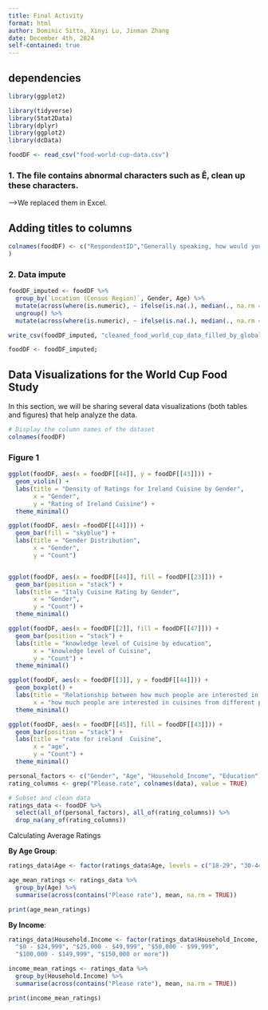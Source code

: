 ```yaml
---
title: Final Activity
format: html
author: Dominic Sitto, Xinyi Lu, Jinman Zhang
date: December 4th, 2024
self-contained: true
---
```


## dependencies

```r
library(ggplot2)

library(tidyverse)
library(Stat2Data)
library(dplyr)
library(ggplot2)
library(dcData)

foodDF <- read_csv("food-world-cup-data.csv")
```

### 1. The file contains abnormal characters such as Ê, clean up these characters.

--\>We replaced them in Excel.

## Adding titles to columns

```r
colnames(foodDF) <- c("RespondentID","Generally speaking, how would you rate your level of knowledge of cuisines from different parts of the world?","How much, if at all, are you interested in cuisines from different parts of the world?","Please rate how much you like the traditional cuisine of Algeria.","Please rate how much you like the traditional cuisine of Argentina.","Please rate how much you like the traditional cuisine of Australia.","Please rate how much you like the traditional cuisine of Belgium.","Please rate how much you like the traditional cuisine of Bosnia and Herzegovina.","Please rate how much you like the traditional cuisine of Brazil.","Please rate how much you like the traditional cuisine of Cameroon.","Please rate how much you like the traditional cuisine of Chile.","Please rate how much you like the traditional cuisine of Colombia.","Please rate how much you like the traditional cuisine of Costa Rica.","Please rate how much you like the traditional cuisine of Croatia.","Please rate how much you like the traditional cuisine of Ecuador.","Please rate how much you like the traditional cuisine of England.","Please rate how much you like the traditional cuisine of France.","Please rate how much you like the traditional cuisine of Germany.","Please rate how much you like the traditional cuisine of Ghana.","Please rate how much you like the traditional cuisine of Greece.","Please rate how much you like the traditional cuisine of Honduras.","Please rate how much you like the traditional cuisine of Iran.","Please rate how much you like the traditional cuisine of Italy.","Please rate how much you like the traditional cuisine of Ivory Coast.","Please rate how much you like the traditional cuisine of Japan.","Please rate how much you like the traditional cuisine of Mexico.","Please rate how much you like the traditional cuisine of the Netherlands.","Please rate how much you like the traditional cuisine of Nigeria.","Please rate how much you like the traditional cuisine of Portugal.","Please rate how much you like the traditional cuisine of Russia.","Please rate how much you like the traditional cuisine of South Korea.","Please rate how much you like the traditional cuisine of Spain.","Please rate how much you like the traditional cuisine of Switzerland.","Please rate how much you like the traditional cuisine of United States.","Please rate how much you like the traditional cuisine of Uruguay.","Please rate how much you like the traditional cuisine of China.","Please rate how much you like the traditional cuisine of India.","Please rate how much you like the traditional cuisine of Thailand.","Please rate how much you like the traditional cuisine of Turkey.","Please rate how much you like the traditional cuisine of Cuba.","Please rate how much you like the traditional cuisine of Ethiopia.","Please rate how much you like the traditional cuisine of Vietnam.","Please rate how much you like the traditional cuisine of Ireland.","Gender","Age","Household_Income","Education","Location (Census Region)"
)
```

### 2. Data impute

```r

foodDF_imputed <- foodDF %>%
  group_by(`Location (Census Region)`, Gender, Age) %>%
  mutate(across(where(is.numeric), ~ ifelse(is.na(.), median(., na.rm = TRUE), .))) %>%
  ungroup() %>%
  mutate(across(where(is.numeric), ~ ifelse(is.na(.), median(., na.rm = TRUE), .)))

write_csv(foodDF_imputed, "cleaned_food_world_cup_data_filled_by_global_median.csv")

foodDF <- foodDF_imputed;

```


## Data Visualizations for the World Cup Food Study

In this section, we will be sharing several data visualizations (both tables and figures) that help analyze the data.

```r
# Display the column names of the dataset
colnames(foodDF)
```

### **Figure 1**

```r
ggplot(foodDF, aes(x = foodDF[[44]], y = foodDF[[43]])) +
  geom_violin() +
  labs(title = "Density of Ratings for Ireland Cuisine by Gender",
       x = "Gender",
       y = "Rating of Ireland Cuisine") +
  theme_minimal()

```

```r
ggplot(foodDF, aes(x =foodDF[[44]])) +
  geom_bar(fill = "skyblue") +
  labs(title = "Gender Distribution",
       x = "Gender",
       y = "Count")



```

```r
ggplot(foodDF, aes(x = foodDF[[44]], fill = foodDF[[23]])) + 
  geom_bar(position = "stack") +
  labs(title = "Italy Cuisine Rating by Gender",
       x = "Gender",
       y = "Count") +
  theme_minimal()

```

```r

ggplot(foodDF, aes(x = foodDF[[2]], fill = foodDF[[47]])) + 
  geom_bar(position = "stack") +
  labs(title = "knowledge level of Cuisine by education",
       x = "knowledge level of Cuisine",
       y = "Count") +
  theme_minimal()
```

```r
ggplot(foodDF, aes(x = foodDF[[3]], y = foodDF[[44]])) +
  geom_boxplot() +
  labs(title = "Relationship between how much people are interested in cuisines and gender",
       x = "how much people are interested in cuisines from different parts of the world", y = "gender") +
  theme_minimal()

```

```r
ggplot(foodDF, aes(x = foodDF[[45]], fill = foodDF[[43]])) + 
  geom_bar(position = "stack") +
  labs(title = "rate for ireland  Cuisine",
       x = "age",
       y = "Count") +
  theme_minimal()
```

```r

personal_factors <- c("Gender", "Age", "Household_Income", "Education")
rating_columns <- grep("Please.rate", colnames(data), value = TRUE)

# Subset and clean data
ratings_data <- foodDF %>%
  select(all_of(personal_factors), all_of(rating_columns)) %>%
  drop_na(any_of(rating_columns))

```

Calculating Average Ratings

**By Age Group**:

```r

ratings_data$Age <- factor(ratings_data$Age, levels = c("18-29", "30-44", "45-60", "60+"))

age_mean_ratings <- ratings_data %>%
  group_by(Age) %>%
  summarise(across(contains("Please rate"), mean, na.rm = TRUE))

print(age_mean_ratings)

```

**By Income**:

```r

ratings_data$Household.Income <- factor(ratings_data$Household_Income, levels = c(
  "$0 - $24,999", "$25,000 - $49,999", "$50,000 - $99,999",
  "$100,000 - $149,999", "$150,000 or more"))

income_mean_ratings <- ratings_data %>%
  group_by(Household.Income) %>%
  summarise(across(contains("Please rate"), mean, na.rm = TRUE))

print(income_mean_ratings)

```

